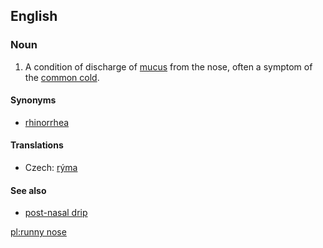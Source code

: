 ==English==

===Noun===
{{en-noun}}
{{wikipedia|rhinorrhea}}

# A condition of discharge of [[mucus]] from the nose, often a symptom of the [[common cold]].

====Synonyms====
* [[rhinorrhea]]

====Translations====
{{trans-top|condition of discharge of mucus from the nose}}
* Czech: [[rýma]] {{f}}
{{trans-mid}}
{{trans-bottom}}

====See also====
* [[post-nasal drip]]

[[pl:runny nose]]
